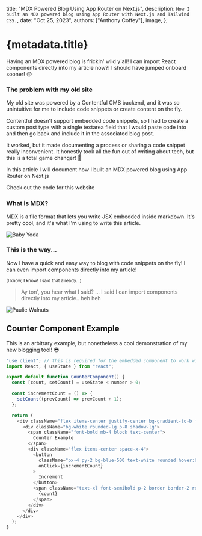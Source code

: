   title: "MDX Powered Blog Using App Router on Next.js",
  description: `How I built an MDX powered blog using App Router with Next.js and Tailwind CSS.`,
  date: "Oct 25, 2023",
  authors: ["Anthony Coffey"],
  image,
};

# {metadata.title}

Having an MDX powered blog is frickin' wild y'all! I can import React components directly into my article now?! I should have jumped onboard sooner! 😲

<Counter />

### The problem with my old site

My old site was powered by a Contentful CMS backend, and it was so unintuitive for me to include code snippets or create content on the fly.

Contentful doesn't support embedded code snippets, so I had to create a custom post type with a single textarea field that I would paste code into and then go back and include it in the associated blog post.

It worked, but it made documenting a process or sharing a code snippet really inconvenient. It honestly took all the fun out of writing about tech, but this is a total game changer! 🤯

In this article I will document how I built an MDX powered blog using App Router on Next.js

Check out the code for this website <a href="https://github.com/anthonycoffey/coffey.codes" target="\_blank" rel="noopener noreferrer"></a>

### What is MDX?

MDX is a file format that lets you write JSX embedded inside markdown. It's pretty cool, and it's what I'm using to write this article.

<Image
  src={babyyoda}
  alt="Baby Yoda"
  width={300}
  height={150}
  className="mx-auto !my-0"
/>

### This is the way...

Now I have a quick and easy way to blog with code snippets on the fly! I can even import components directly into my article!

<small className="text-center block">
  (I know, I know! I said that already...)
</small>

<div className="grid grid-cols-2 prose lg:prose-xl">
  <blockquote className="lg:text-2xl lg:mt-10 pr-4">
    Ay ton', you hear what I said? ... I said I can import components directly
    into my article.. heh heh
  </blockquote>
  <div>
    <Image src={paulie} alt="Paulie Walnuts" width={300} height={300} />
  </div>
</div>

## Counter Component Example

This is an arbitrary example, but nonetheless a cool demonstration of my new blogging tool! 😎

```javascript
"use client"; // this is required for the embedded component to work within the .mdx file
import React, { useState } from "react";

export default function CounterComponent() {
  const [count, setCount] = useState < number > 0;

  const incrementCount = () => {
    setCount((prevCount) => prevCount + 1);
  };

  return (
    <div className="flex items-center justify-center bg-gradient-to-b from-blue-500 to-purple-500 p-8">
      <div className="bg-white rounded-lg p-8 shadow-lg">
        <span className="font-bold mb-4 block text-center">
          Counter Example
        </span>
        <div className="flex items-center space-x-4">
          <button
            className="px-4 py-2 bg-blue-500 text-white rounded hover:bg-blue-600 focus:outline-none focus:ring focus:ring-blue-300"
            onClick={incrementCount}
          >
            Increment
          </button>
          <span className="text-xl font-semibold p-2 border border-2 rounded">
            {count}
          </span>
        </div>
      </div>
    </div>
  );
}
```

<Counter />
